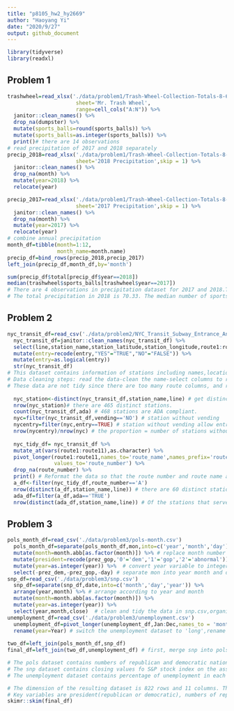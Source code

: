 ```yaml
---
title: "p8105_hw2_hy2669"
author: "Haoyang Yi"
date: "2020/9/27"
output: github_document
---
```

```r
library(tidyverse)
library(readxl)
```
## Problem 1
```r
trashwheel=read_xlsx('./data/problem1/Trash-Wheel-Collection-Totals-8-6-19.xlsx',
                      sheet='Mr. Trash Wheel',
                      range=cell_cols("A:N")) %>%
  janitor::clean_names() %>%
  drop_na(dumpster) %>%
  mutate(sports_balls=round(sports_balls)) %>%
  mutate(sports_balls=as.integer(sports_balls)) %>%
  print()# there are 14 observations
# read precipitation of 2017 and 2018 separately
precip_2018=read_xlsx('./data/problem1/Trash-Wheel-Collection-Totals-8-6-19.xlsx',
                      sheet='2018 Precipitation',skip = 1) %>%
  janitor::clean_names() %>%
  drop_na(month) %>%
  mutate(year=2018) %>%
  relocate(year)

precip_2017=read_xlsx('./data/problem1/Trash-Wheel-Collection-Totals-8-6-19.xlsx',
                      sheet='2017 Precipitation',skip = 1) %>%
  janitor::clean_names() %>%
  drop_na(month) %>%
  mutate(year=2017) %>%
  relocate(year)
# combine annual precipitation
month_df=tibble(month=1:12,
                month_name=month.name)
precip_df=bind_rows(precip_2018,precip_2017)
left_join(precip_df,month_df,by='month') 

sum(precip_df$total[precip_df$year==2018])
median(trashwheel$sports_balls[trashwheel$year==2017])
# There are 4 observations in precipitation dataset for 2017 and 2018.There are 14 observations in Mr.Trash Wheel sheet dataset. 
# The total precipitation in 2018 is 70.33. The median number of sports balls in a dumpster in 2017 is 8.
```

## Problem 2
```r
nyc_transit_df=read_csv('./data/problem2/NYC_Transit_Subway_Entrance_And_Exit_Data.csv')  
  nyc_transit_df=janitor::clean_names(nyc_transit_df) %>% 
  select(line,station_name,station_latitude,station_longitude,route1:route11,entry,vending,entrance_type, ada) %>%
  mutate(entry=recode(entry,"YES"="TRUE","NO"="FALSE")) %>%
  mutate(entry=as.logical(entry)) 
  str(nyc_transit_df)
# This dataset contains information of stations including names,locations,routes they serve,entrance type, ADA compliance,entry and vending status. 
# Data cleaning steps: read the data-clean the name-select columns to retain-convert the entry variable from character to logical.The resulting dataset has 19 colums and 1868 rows.
# These data are not tidy since there are too many route columns, and route1:route7 are character variables while route8:route11 are numeric variables.
  
  nyc_station<-distinct(nyc_transit_df,station_name,line) # get distinct stations based on name and line.
  nrow(nyc_station)# there are 465 distinct stations.
  count(nyc_transit_df,ada) # 468 stations are ADA compliant.
  nyc=filter(nyc_transit_df,vending=='NO') # station without vending 
  nycentry=filter(nyc,entry==TRUE) # station without vending allow entrance
  nrow(nycentry)/nrow(nyc) # the proportion = number of stations without vending allow entrance/ total number of stations without vending = 0.377
  
  nyc_tidy_df= nyc_transit_df %>%
  mutate_at(vars(route1:route11),as.character) %>%
  pivot_longer(route1:route11,names_to='route_name',names_prefix='route',
               values_to='route_number') %>%
  drop_na(route_number) %>%
  print() # Reformat the data so that the route number and route name are distinct variables
  a_df<-filter(nyc_tidy_df,route_number=='A')
  nrow(distinct(a_df,station_name,line)) # there are 60 distinct stations serve the A train
  ada_df=filter(a_df,ada=='TRUE')
  nrow(distinct(ada_df,station_name,line)) # Of the stations that serve the A train,17 are ADA compliant
```

## Problem 3
```r
pols_month_df=read_csv('./data/problem3/pols-month.csv') 
  pols_month_df=separate(pols_month_df,mon,into=c('year','month','day')) %>%
  mutate(month=month.abb[as.factor(month)]) %>% # replace month number with month name
  mutate(president=recode(prez_gop,'0'='dem','1'='gop','2'='abnormal')) %>% 
  mutate(year=as.integer(year)) %>%  # convert year variable to integer 
  select(-prez_dem,-prez_gop,-day) # separate mon into year month and day. Create president variable to show the party that the president belongs. remove prez_dem, prez_gop and day variables
snp_df=read_csv('./data/problem3/snp.csv')
  snp_df=separate(snp_df,date,into=c('month','day','year')) %>%
  arrange(year,month) %>% # arrange according to year and month
  mutate(month=month.abb[as.factor(month)]) %>% 
  mutate(year=as.integer(year)) %>% 
  select(year,month,close)  # clean and tidy the data in snp.csv,organize columns.
unemployment_df=read_csv('./data/problem3/unemployment.csv')
  unemployment_df=pivot_longer(unemployment_df,Jan:Dec,names_to = 'month',values_to = 'rate of unemployment') %>%
  rename(year=Year) # switch the unemployment dataset to 'long',rename the Year variable to year according to name of variable in pols_month and snp datasets.
  
two_df=left_join(pols_month_df,snp_df) 
final_df=left_join(two_df,unemployment_df) # first, merge snp into pols, then merge unemployment in to the previous result.

# The pols dataset contains numbers of republican and democratic national politicians on associated date. 
# The snp dataset contains closing values fo S&P stock index on the associated date. 
# The unemployment dataset contains percentage of unemployment in each month of the associated year.

# The dimension of the resulting dataset is 822 rows and 11 columns. The range of years is 1947-2015. 
# Key variables are president(republican or democratic), numbers of republican and democratic governors,senators and representatives, closing values of S&P stock index, precentage of unemployment.
skimr::skim(final_df)
```


